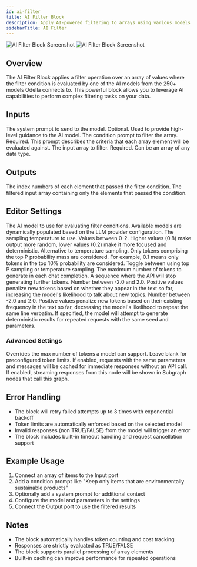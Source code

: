 ```yaml
---
id: ai-filter
title: AI Filter Block
description: Apply AI-powered filtering to arrays using various models and providers
sidebarTitle: AI Filter
---
```


<Frame>
  <img src="/block-reference/assets/ai_filter_light.png" alt="AI Filter Block Screenshot" className="block dark:hidden" />
  <img src="/block-reference/assets/ai_filter_dark.png" alt="AI Filter Block Screenshot" className="hidden dark:block" />
</Frame>

## Overview
The AI Filter Block applies a filter operation over an array of values where the filter condition is evaluated by one of the AI models from the 250+ models Odella connects to. This powerful block allows you to leverage AI capabilities to perform complex filtering tasks on your data.


## Inputs

<ParamField path="System Prompt" type="string">
  The system prompt to send to the model. Optional. Used to provide high-level guidance to the AI model.
</ParamField>

<ParamField path="Condition Prompt" type="string" required>
  The condition prompt to filter the array. Required. This prompt describes the criteria that each array element will be evaluated against.
</ParamField>

<ParamField path="Input" type="any[]" required>
  The input array to filter. Required. Can be an array of any data type.
</ParamField>

## Outputs

<ResponseField name="Indicies" type="number[]">
  The index numbers of each element that passed the filter condition.
</ResponseField>

<ResponseField name="Output" type="any[]">
  The filtered input array containing only the elements that passed the condition.
</ResponseField>

## Editor Settings

<ParamField path="AI Model" type="string" default="gpt-3.5-turbo">
  The AI model to use for evaluating filter conditions. Available models are dynamically populated based on the LLM provider configuration.
</ParamField>

<ParamField path="Temperature" type="number" default={0} min={0} max={2}>
  The sampling temperature to use. Values between 0-2. Higher values (0.8) make output more random, lower values (0.2) make it more focused and deterministic.
</ParamField>

<ParamField path="Top P" type="number" default={1} min={0} max={1}>
  Alternative to temperature sampling. Only tokens comprising the top P probability mass are considered. For example, 0.1 means only tokens in the top 10% probability are considered.
</ParamField>

<ParamField path="Use Top P" type="boolean" default={false}>
  Toggle between using top P sampling or temperature sampling.
</ParamField>

<ParamField path="Max Tokens" type="number" default={2048}>
  The maximum number of tokens to generate in each chat completion.
</ParamField>

<ParamField path="Stop" type="string">
  A sequence where the API will stop generating further tokens.
</ParamField>

<ParamField path="Presence Penalty" type="number" min={-2} max={2}>
  Number between -2.0 and 2.0. Positive values penalize new tokens based on whether they appear in the text so far, increasing the model's likelihood to talk about new topics.
</ParamField>

<ParamField path="Frequency Penalty" type="number" min={-2} max={2}>
  Number between -2.0 and 2.0. Positive values penalize new tokens based on their existing frequency in the text so far, decreasing the model's likelihood to repeat the same line verbatim.
</ParamField>

<ParamField path="Seed" type="number">
  If specified, the model will attempt to generate deterministic results for repeated requests with the same seed and parameters.
</ParamField>

### Advanced Settings

<ParamField path="Custom Max Tokens" type="number">
  Overrides the max number of tokens a model can support. Leave blank for preconfigured token limits.
</ParamField>

<ParamField path="Cache Responses" type="boolean" default={false}>
  If enabled, requests with the same parameters and messages will be cached for immediate responses without an API call.
</ParamField>

<ParamField path="Use for subgraph partial output" type="boolean" default={false}>
  If enabled, streaming responses from this node will be shown in Subgraph nodes that call this graph.
</ParamField>

## Error Handling

- The block will retry failed attempts up to 3 times with exponential backoff
- Token limits are automatically enforced based on the selected model
- Invalid responses (non TRUE/FALSE) from the model will trigger an error
- The block includes built-in timeout handling and request cancellation support

## Example Usage

1. Connect an array of items to the Input port
2. Add a condition prompt like "Keep only items that are environmentally sustainable products"
3. Optionally add a system prompt for additional context
4. Configure the model and parameters in the settings
5. Connect the Output port to use the filtered results

## Notes

- The block automatically handles token counting and cost tracking
- Responses are strictly evaluated as TRUE/FALSE
- The block supports parallel processing of array elements
- Built-in caching can improve performance for repeated operations
